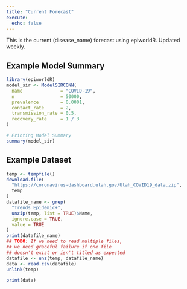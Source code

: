 ```yaml
---
title: "Current Forecast"
execute:
  echo: false
---
```


This is the current (disease_name) forecast using epiworldR.
Updated weekly.

## Example Model Summary
```r
library(epiworldR)
model_sir <- ModelSIRCONN(
  name              = "COVID-19",
  n                 = 50000,
  prevalence        = 0.0001,
  contact_rate      = 2,
  transmission_rate = 0.5,
  recovery_rate     = 1 / 3
)

# Printing Model Summary
summary(model_sir)
```

## Example Dataset
```r
temp <- tempfile()
download.file(
  "https://coronavirus-dashboard.utah.gov/Utah_COVID19_data.zip",
  temp
)
datafile_name <- grep(
  "Trends_Epidemic+",
  unzip(temp, list = TRUE)$Name,
  ignore.case = TRUE,
  value = TRUE
)
print(datafile_name)
## TODO: If we need to read multiple files,
## we need graceful failure if one file
## doesn't exist or isn't titled as expected
datafile <- unz(temp, datafile_name)
data <- read.csv(datafile)
unlink(temp)

print(data)
```
